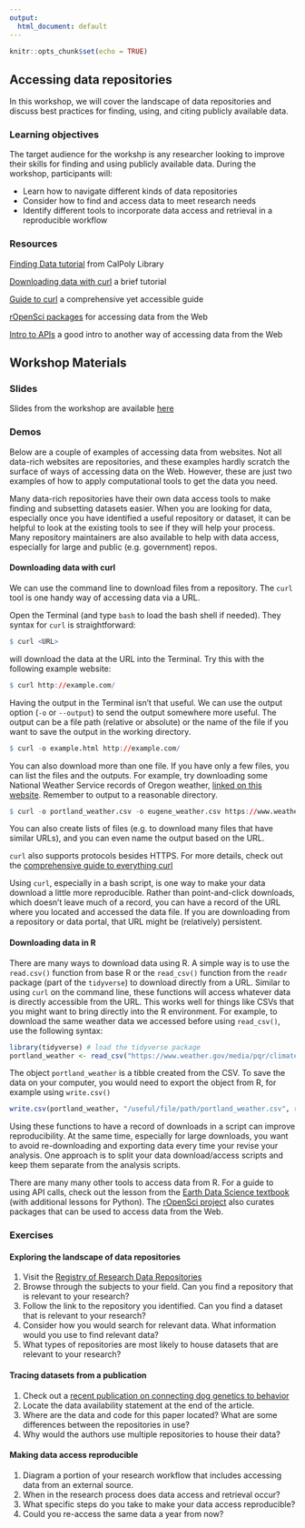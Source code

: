 ```yaml
---
output:
  html_document: default
---
```


```r
knitr::opts_chunk$set(echo = TRUE)
```

## Accessing data repositories

In this workshop, we will cover the landscape of data repositories and discuss best practices for finding, using, and citing publicly available data.  

### Learning objectives

The target audience for the workshp is any researcher looking to improve their skills for finding and using publicly available data. During the workshop, participants will:

- Learn how to navigate different kinds of data repositories
- Consider how to find and access data to meet research needs
- Identify different tools to incorporate data access and retrieval in a reproducible workflow

### Resources

[Finding Data tutorial](https://static.lib.calpoly.edu/finding-data-tutorial/) from CalPoly Library

[Downloading data with curl](http://www.compciv.org/recipes/cli/downloading-with-curl/) a brief tutorial

[Guide to curl](https://everything.curl.dev/) a comprehensive yet accessible guide

[rOpenSci packages](https://ropensci.org/packages/data-access/) for accessing data from the Web

[Intro to APIs](https://www.earthdatascience.org/courses/earth-analytics/get-data-using-apis/intro-to-programmatic-data-access-r/) a good intro to another way of accessing data from the Web

## Workshop Materials

### Slides

Slides from the workshop are available [here](https://github.com/lillian-aoki/workshop_website/blob/master/slides/07_accessing_data.pdf)

### Demos

Below are a couple of examples of accessing data from websites. Not all data-rich websites are repositories, and these examples hardly scratch the surface of ways of accessing data on the Web. However, these are just two examples of how to apply computational tools to get the data you need.  

Many data-rich repositories have their own data access tools to make finding and subsetting datasets easier. When you are looking for data, especially once you have identified a useful repository or dataset, it can be helpful to look at the existing tools to see if they will help your process. Many repository maintainers are also available to help with data access, especially for large and public (e.g. government) repos.  

#### Downloading data with curl

We can use the command line to download files from a repository. The `curl` tool is one handy way of accessing data via a URL. 

Open the Terminal (and type `bash` to load the bash shell if needed). They syntax for `curl` is straightforward:  

```r
$ curl <URL> 
```

will download the data at the URL into the Terminal. Try this with the following example website:

```r
$ curl http://example.com/ 
```

Having the output in the Terminal isn't that useful. We can use the output option (`-o` or `--output`) to send the output somewhere more useful. The output can be a file path (relative or absolute) or the name of the file if you want to save the output in the working directory.  

```r
$ curl -o example.html http://example.com/ 
```

You can also download more than one file. If you have only a few files, you can list the files and the outputs. For example, try downloading some National Weather Service records of Oregon weather, [linked on this website](https://www.weather.gov/wrh/climate?wfo=pqr). Remember to output to a reasonable directory.

```r
$ curl -o portland_weather.csv -o eugene_weather.csv https://www.weather.gov/media/pqr/climate/pastdata/Portland_daily.csv https://www.weather.gov/media/pqr/climate/pastdata/Eugene_daily.csv
```

You can also create lists of files (e.g. to download many files that have similar URLs), and you can even name the output based on the URL.  

`curl` also supports protocols besides HTTPS. For more details, check out the [comprehensive guide to everything curl](https://everything.curl.dev/)

Using `curl`, especially in a bash script, is one way to make your data download a little more reproducible. Rather than point-and-click downloads, which doesn't leave much of a record, you can have a record of the URL where you located and accessed the data file. If you are downloading from a repository or data portal, that URL might be (relatively) persistent.  

#### Downloading data in R

There are many ways to download data using R. A simple way is to use the `read.csv()` function from base R or the `read_csv()` function from the `readr` package (part of the `tidyverse`) to download directly from a URL. Similar to using `curl` on the command line, these functions will access whatever data is directly accessible from the URL. This works well for things like CSVs that you might want to bring directly into the R environment. For example, to download the same weather data we accessed before using `read_csv()`, use the following syntax:

```r
library(tidyverse) # load the tidyverse package
portland_weather <- read_csv("https://www.weather.gov/media/pqr/climate/pastdata/Eugene_daily.csv")
```

The object `portland_weather` is a tibble created from the CSV. To save the data on your computer, you would need to export the object from R, for example using `write.csv()`

```r
write.csv(portland_weather, "/useful/file/path/portland_weather.csv", row.names=FALSE)
```

Using these functions to have a record of downloads in a script can improve reproducibility. At the same time, especially for large downloads, you want to avoid re-downloading and exporting data every time your revise your analysis. One approach is to split your data download/access scripts and keep them separate from the analysis scripts.  

There are many many other tools to access data from R. For a guide to using API calls, check out the lesson from the [Earth Data Science textbook](https://www.earthdatascience.org/courses/earth-analytics/get-data-using-apis/intro-to-programmatic-data-access-r/) (with additional lessons for Python). The [rOpenSci project](https://ropensci.org/packages/data-access/) also curates packages that can be used to access data from the Web. 

### Exercises

#### Exploring the landscape of data repositories

1. Visit the [Registry of Research Data Repositories](https://www.re3data.org/)  
2. Browse through the subjects to your field. Can you find a repository that is relevant to your research?  
3. Follow the link to the repository you identified. Can you find a dataset that is relevant to your research?  
4. Consider how you would search for relevant data. What information would you use to find relevant data?  
5. What types of repositories are most likely to house datasets that are relevant to your research?  

#### Tracing datasets from a publication

1. Check out a [recent publication on connecting dog genetics to behavior](https://www-science-org.libproxy.uoregon.edu/doi/10.1126/science.abk0639#)  
2. Locate the data availability statement at the end of the article.  
3. Where are the data and code for this paper located? What are some differences between the repositories in use?
4. Why would the authors use multiple repositories to house their data?  

#### Making data access reproducible

1. Diagram a portion of your research workflow that includes accessing data from an external source.  
2. When in the research process does data access and retrieval occur?  
3. What specific steps do you take to make your data access reproducible?  
4. Could you re-access the same data a year from now?  

